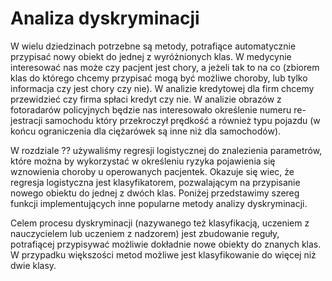 # Analiza dyskryminacji {#part_4}

W wielu dziedzinach potrzebne są metody, potrafiące automatycznie przypisać nowy obiekt do jednej z wyróżnionych klas. W medycynie interesować nas może czy
pacjent jest chory, a jeżeli tak to na co (zbiorem klas do którego chcemy przypisać
mogą być możliwe choroby, lub tylko informacja czy jest chory czy nie). W analizie
kredytowej dla firm chcemy przewidzieć czy firma spłaci kredyt czy nie. W analizie
obrazów z fotoradarów policyjnych będzie nas interesowało określenie numeru re-
jestracji samochodu który przekroczył prędkość a również typu pojazdu (w końcu
ograniczenia dla ciężarówek są inne niż dla samochodów).

W rozdziale ?? używaliśmy regresji logistycznej do znalezienia parametrów, które można by wykorzystać w określeniu ryzyka pojawienia się wznowienia choroby
u operowanych pacjentek. Okazuje się wiec, że regresja logistyczna jest klasyfikatorem, pozwalającym na przypisanie nowego obiektu do jednej z dwóch klas. Poniżej
przedstawimy szereg funkcji implementujących inne popularne metody analizy dyskryminacji.

Celem procesu dyskryminacji (nazywanego też klasyfikacją, uczeniem z nauczycielem lub uczeniem z nadzorem) jest zbudowanie reguły, potrafiącej przypisywać
możliwie dokładnie nowe obiekty do znanych klas. W przypadku większości metod
możliwe jest klasyfikowanie do więcej niż dwie klasy.

